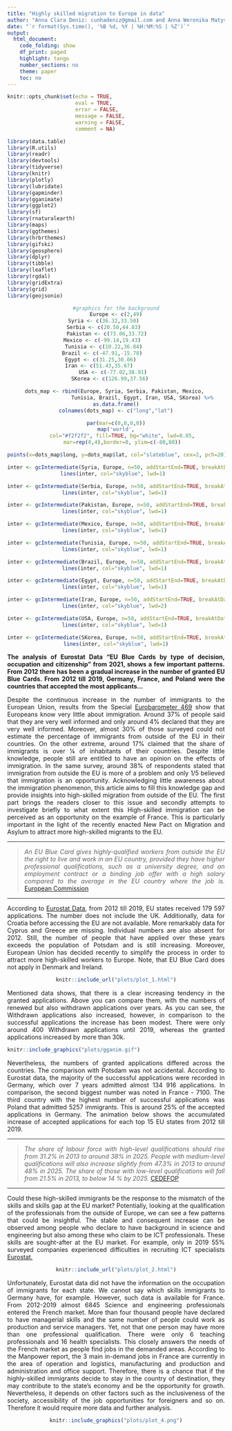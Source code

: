 ```yaml
---
title: "Highly skilled migration to Europe in data"
author: "Anna Clara Deniz: cunhadeniz@gmail.com and Anna Weronika Matysiak: annaweronika.matysiak@gmail.com"
date: "`r format(Sys.time(), '%B %d, %Y | %H:%M:%S | %Z')`"
output:
  html_document:
    code_folding: show
    df_print: paged
    highlight: tango
    number_sections: no
    theme: paper
    toc: no
---
```


<style>
body {
text-align: justify}
</style>

```r
knitr::opts_chunk$set(echo = TRUE,
                      eval = TRUE,
                      error = FALSE,
                      message = FALSE,
                      warning = FALSE,
                      comment = NA)
```

```r
library(data.table)
library(R.utils)
library(readr)
library(devtools)
library(tidyverse)
library(knitr)
library(plotly)
library(lubridate)
library(gapminder)
library(gganimate)
library(ggplot2)
library(sf)
library(rnaturalearth)
library(maps)
library(ggthemes)
library(hrbrthemes)
library(gifski)
library(geosphere)
library(dplyr)
library(tibble)
library(leaflet)
library(rgdal)
library(gridExtra)
library(grid)
library(geojsonio)
```

<center>
```r
#graphics for the background
Europe <- c(2,49)
Syria <- c(36.32,33.50)        
Serbia <- c(20.50,44.83)        
Pakistan <- c(73.06,33.72)      
Mexico <- c(-99.14,19.43)         
Tunisia <- c(10.22,36.84)        
Brazil <- c(-47.91,-15.78)         
Egypt <- c(31.25,30.06)          
Iran <- c(51.43,35.67)           
USA <- c(-77.02,38.91)  
SKorea <- c(126.99,37.56)    

dots_map <- rbind(Europe, Syria, Serbia, Pakistan, Mexico, 
                  Tunisia, Brazil, Egypt, Iran, USA, SKorea) %>% 
as.data.frame()
colnames(dots_map) <- c("long","lat")

par(mar=c(0,0,0,0))
map('world',
    col="#f2f2f2", fill=TRUE, bg="white", lwd=0.05,
    mar=rep(0,4),border=0, ylim=c(-80,80))

points(x=dots_map$long, y=dots_map$lat, col="slateblue", cex=2, pch=20) 

inter <- gcIntermediate(Syria, Europe, n=50, addStartEnd=TRUE, breakAtDateLine=F) 
lines(inter, col="skyblue", lwd=1)  

inter <- gcIntermediate(Serbia, Europe, n=50, addStartEnd=TRUE, breakAtDateLine=F) 
lines(inter, col="skyblue", lwd=1) 

inter <- gcIntermediate(Pakistan, Europe, n=50, addStartEnd=TRUE, breakAtDateLine=F) 
lines(inter, col="skyblue", lwd=1) 

inter <- gcIntermediate(Mexico, Europe, n=50, addStartEnd=TRUE, breakAtDateLine=F) 
lines(inter, col="skyblue", lwd=1) 

inter <- gcIntermediate(Tunisia, Europe, n=50, addStartEnd=TRUE, breakAtDateLine=F) 
lines(inter, col="skyblue", lwd=1) 

inter <- gcIntermediate(Brazil, Europe, n=50, addStartEnd=TRUE, breakAtDateLine=F) 
lines(inter, col="skyblue", lwd=1) 

inter <- gcIntermediate(Egypt, Europe, n=50, addStartEnd=TRUE, breakAtDateLine=F) 
lines(inter, col="skyblue", lwd=1) 

inter <- gcIntermediate(Iran, Europe, n=50, addStartEnd=TRUE, breakAtDateLine=F) 
lines(inter, col="skyblue", lwd=2) 

inter <- gcIntermediate(USA, Europe, n=50, addStartEnd=TRUE, breakAtDateLine=F)
lines(inter, col="skyblue", lwd=1) 

inter <- gcIntermediate(SKorea, Europe, n=50, addStartEnd=TRUE, breakAtDateLine=F) 
lines(inter, col="skyblue", lwd=1)
```
</center>


**The analysis of Eurostat Data "EU Blue Cards by type of decision, occupation and citizenship" from 2021, shows a few important patterns. From 2012 there has been a gradual increase in the number of granted EU Blue Cards. From 2012 till 2019, Germany, France, and Poland were the countries that accepted the most applicants… **


Despite the continuous increase in the number of immigrants to the European Union, results from the Special [Eurobarometer 469](http://www.europeanmigrationlaw.eu/documents/EuroBarometer-IntegrationOfMigrantsintheEU.pdf) show that Europeans know very little about immigration. Around 37% of people said that they are very well informed and only around 4% declared that they are very well informed. Moreover, almost 30% of those surveyed could not estimate the percentage of immigrants from outside of the EU in their countries. On the other extreme, around 17% claimed that the share of immigrants is over ¼ of inhabitants of their countries. Despite little knowledge, people still are entitled to have an opinion on the effects of immigration. In the same survey, around 38% of respondents stated that immigration from outside the EU is more of a problem and only 1/5 believed that immigration is an opportunity. Acknowledging little awareness about the immigration phenomenon, this article aims to fill this knowledge gap and provide insights into high-skilled migration from outside of the EU. The first part brings the readers closer to this issue and secondly attempts to investigate briefly to what extent this High-skilled immigration can be perceived as an opportunity on the example of France. This is particularly important in the light of the recently enacted New Pact on Migration and Asylum to attract more high-skilled migrants to the EU.

---

> *An EU Blue Card gives highly-qualified workers from outside the EU the right to live and work in an EU country, provided they have higher professional qualifications, such as a university degree, and an employment contract or a binding job offer with a high salary compared to the average in the EU country where the job is.*
[European Commission](https://ec.europa.eu/immigration/blue-card/essential-information_en)

----


According to [Eurostat Data](http://appsso.eurostat.ec.europa.eu/nui/show.do?dataset=migr_resbc1), from 2012 till 2019, EU states received 179 597 applications. The number does not include the UK. Additionally, data for Croatia before accessing the EU are not available. More remarkably data for Cyprus and Greece are missing. Individual numbers are also absent for 2012. Still, the number of people that have applied over these years exceeds the population of Potsdam and is still increasing. Moreover, European Union has decided recently to simplify the process in order to attract more high-skilled workers to Europe. Note, that EU Blue Card does not apply in Denmark and Ireland.

<center>
```r
knitr::include_url("plots/plot_1.html")
```
</center>

Mentioned data shows, that there is a clear increasing tendency in the granted applications. Above you can compare them, with the numbers of renewed but also withdrawn applications over years. As you can see, the Withdrawn applications also increased, however, in comparison to the successful applications the increase has been modest. There were only around 400 Withdrawn applications until 2019, whereas the granted applications increased by more than 30k.


```r
knitr::include_graphics("plots/gganim.gif")
```

Nevertheless, the numbers of granted applications differed across the countries. The comparison with Potsdam was not accidental. According to Eurostat data, the majority of the successful applications were recorded in Germany, which over 7 years admitted almost 134 916 applications. In comparison, the second biggest number was noted in France - 7100. The third country with the highest number of successful applications was Poland that admitted 5257 immigrants. This is around 25% of the accepted applications in Germany. The animation below shows the accumulated increase of accepted applications for each top 15 EU states from 2012 till 2019.

---

> *The share of labour force with high-level qualifications should rise from 31.2% in 2013 to around 38% 
in 2025. People with medium-level qualifications will also increase slightly from 47.3% in 2013 to around 48% 
in 2025. The share of those with low-level qualifications will fall from 21.5% in 2013, to below 14 % by 2025.*
[CEDEFOP](https://www.cedefop.europa.eu/en/publications/9098)

---

Could these high-skilled immigrants be the response to the mismatch of the skills and skills gap at the EU market? Potentially, looking at the qualification of the professionals from the outside of Europe, we can see a few patterns that could be insightful. The stable and consequent increase can be observed among people who declare to have background in science and engineering but also among these who claim to be ICT professionals. These skills are sought-after at the EU market. For example, only in 2019 55% surveyed companies experienced difficulties in recruiting ICT specialists [Eurostat.](https://ec.europa.eu/eurostat/databrowser/view/isoc_ske_itspen2/default/table?lang=en)


<center>
```r
knitr::include_url("plots/plot_2.html")
```
</center>

Unfortunately, Eurostat data did not have the information on the occupation of immigrants for each state. We cannot say which skills immigrants to Germany have, for example. However, such data is available for France. From 2012-2019 almost 6845 Science and engineering professionals entered the French market. More than four thousand people have declared to have managerial skills and the same number of people could work as production and service managers. Yet, not that one person may have more than one professional qualification. There were only 6 teaching professionals and 16 health specialists. This closely answers the needs of the French market as people find jobs in the demanded areas. According to the Manpower report, the 3 main in-demand jobs in France are currently in the area of operation and logistics, manufacturing and production and administration and office support. Therefore, there is a chance that if the highly-skilled immigrants decide to stay in the country of destination, they may contribute to the state's economy and be the opportunity for growth. Nevertheless, it depends on other factors such as the inclusiveness of the society, accessibility of the job opportunities for foreigners and so on. Therefore it would require more data and further analysis. 

<center>
```r
knitr::include_graphics("plots/plot_4.png")
```
</center>
<center>